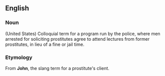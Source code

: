 ==English==
===Noun===
(United States) Colloquial term for a program run by the police, where men arrested for soliciting prostitutes agree to attend lectures from former prostitutes, in lieu of a fine or jail time.

===Etymology===
From '''John''', the slang term for a prostitute's client.